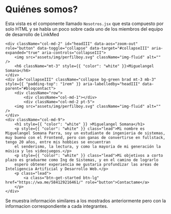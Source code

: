 
<Meta title="Quiénes somos?" />

# Quiénes somos?

Esta vista es el componente llamado `Nosotros.jsx` que esta compuesto por solo HTML y se habla un poco sobre cada uno de los miembros del equipo de desarrollo de LinkMed

    <div className="col-md-2" id="headIII" data-aos="zoom-out" role="button" data-toggle="collapse" data-target="#collapseIII" aria-expanded="true" aria-controls="collapseIII">
        <img src="assets/img/perfilboy.svg" className="img-fluid" alt="" />
        <h6 className="mt-3" style={{ "color": "white" }}>Miguelangel Somana</h6>
    </div>
    <div id="collapseIII" className="collapse bg-green brad mt-3 mb-3" style={{ "padding-top": "1rem" }} aria-labelledby="headIII" data-parent="#bloqcontact">
        <div className="row">
            <div className="col-md-1"></div>
            <div className="col-md-2 pt-5">
        <img src="assets/img/perfilboy.svg" className="img-fluid" alt="" />
    </div>
    <div className="col-md-9">
        <h1 style={{ "color": "white" }} >Miguelangel Somana</h1>
        <p style={{ "color": "white" }} class="lead">Mi nombre es Miguelangel Somana Parra, soy un estudiante de ingenieria de sistemas, muy bueno con el Frontend, pero con ganas de convertirse en fullstack, tengo 20 años, entre mis hobbies se encuentran
        el senderismo, la lectura, y como la mayoria de mi generación la música y los videojuegos.</p>
        <p style={{ "color": "white" }} class="lead">Mi objetivos a corto plazo es graduarme como Ing de Sistemas, y en el camino de lograrlo
        espero obtener experiencia me gustaria profundizar las areas de Inteligencia Artificial y Desarrollo Web.</p>
        <p class="lead">
            <a class="btn-get-started btn-lg" href="https://wa.me/584129216461/" role="button">Contactame</a>
        </p>
    </div>

Se muestra información similares a los mostrados anteriormente pero con la informacion correspondiente a cada integrantes.